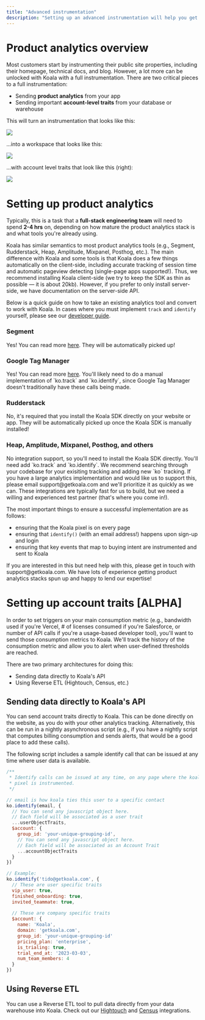 ```yaml
---
title: "Advanced instrumentation"
description: "Setting up an advanced instrumentation will help you get the most out of Koala!"
---
```


# Product analytics overview
Most customers start by instrumenting their public site properties, including their homepage, technical docs, and blog. However, a lot more can be unlocked with Koala with a full instrumentation. There are two critical pieces to a full instrumentation:

* Sending **product analytics** from your app
* Sending important **account-level traits** from your database or warehouse

This will turn an instrumentation that looks like this:

![](/images/admin-guides/advanced-instrumentation/koala-web.png)

...into a workspace that looks like this:

![](/images/admin-guides/advanced-instrumentation/koala-accounts.png)

...with account level traits that look like this (right):

![](/images/admin-guides/advanced-instrumentation/koala-single-account.png)

# Setting up product analytics
Typically, this is a task that a **full-stack engineering team** will need to spend **2-4 hrs** on, depending on how mature the product analytics stack is and what tools you're already using. 

Koala has similar semantics to most product analytics tools (e.g., Segment, Rudderstack, Heap, Amplitude, Mixpanel, Posthog, etc.). The main difference with Koala and some tools is that Koala does a few things automatically on the client-side, including accurate tracking of session time and automatic pageview detecting (single-page apps supported!). Thus, we recommend installing Koala client-side (we try to keep the SDK as thin as possible — it is about 20kb). However, if you prefer to only install server-side, we have documentation on the server-side API.

Below is a quick guide on how to take an existing analytics tool and convert to work with Koala. In cases where you must implement `track` and `identify` yourself, please see our <a href="/docs/developer-guides/server-side">developer guide</a>.

### Segment
<AccordionGroup>
   <Accordion title="Can I do a codeless install? ✅">
      Yes! You can read more <a href="/docs/integrations/segment">here</a>.
   </Accordion>
   <Accordion title="Will I automatically get `track` and `identify` calls? ✅">
      They will be automatically picked up!
   </Accordion>
</AccordionGroup>

### Google Tag Manager
<AccordionGroup>
   <Accordion title="Can I do a codeless install? ✅ ">
      Yes! You can read more <a href="/docs/integrations/google-tag-manager">here</a>.
   </Accordion>
   <Accordion title="Will I automatically get `track` and `identify` calls? 🟡 ">
      You'll likely need to do a manual implementation of `ko.track` and `ko.identify`, since Google Tag Manager doesn't traditionally have these calls being made.
   </Accordion>
</AccordionGroup>

### Rudderstack
<AccordionGroup>
   <Accordion title="Can I do a codeless install? ❌" >
      No, it's required that you install the Koala SDK directly on your website or app.
   </Accordion>
   <Accordion title="Will I automatically get `track` and `identify` calls? ✅">
      They will be automatically picked up once the Koala SDK is manually installed!
   </Accordion>
</AccordionGroup>

###  Heap, Amplitude, Mixpanel, Posthog, and others 
<AccordionGroup>
   <Accordion title="Can I do a codeless install? ❌">
      No integration support, so you'll need to install the Koala SDK directly.
   </Accordion>
   <Accordion title="Will I automatically get `track` and `identify` calls? ❌">
      You'll need add `ko.track` and `ko.identify`. We recommend searching through your codebase for your exisiting tracking and adding new `ko` tracking.
   </Accordion>
   <Accordion title="Can you add add an integration for me? ✅">
      If you have a large analytics implementation and would like us to support this, please email support@getkoala.com and we'll prioritize it as quickly as we can. These integrations are typically fast for us to build, but we need a willing and experienced test partner (that's where you come in!).
   </Accordion>
</AccordionGroup>

The most important things to ensure a successful implementation are as follows:

* ensuring that the Koala pixel is on every page
* ensuring that `identify()` (with an email address!) happens upon sign-up and login
* ensuring that key events that map to buying intent are instrumented and sent to Koala

<Note>
If you are interested in this but need help with this, please get in touch with support@getkoala.com. We have lots of experience getting product analytics stacks spun up and happy to lend our expertise!
</Note>

# Setting up account traits [ALPHA]
In order to set triggers on your main consumption metric (e.g., bandwidth used if you're Vercel, # of licenses consumed if you're Salesforce, or number of API calls if you're a usage-based developer tool), you'll want to send those consumption metrics to Koala. We'll track the history of the consumption metric and allow you to alert when user-defined thresholds are reached.

There are two primary architectures for doing this:

* Sending data directly to Koala's API
* Using Reverse ETL (Hightouch, Census, etc.)

## Sending data directly to Koala's API
You can send account traits directly to Koala. This can be done directly on the website, as you do with your other analytics tracking. Alternatively, this can be run in a nightly asynchronous script (e.g., if you have a nightly script that computes billing consumption and sends alerts, that would be a good place to add these calls).

The following script includes a sample identify call that can be issued at any time where user data is available.

```javascript
/**
 * Identify calls can be issued at any time, on any page where the koala
 * pixel is instrumented.
 */

// email is how koala ties this user to a specific contact
ko.identify(email, {
  // You can send any javascript object here.
  // Each field will be associated as a user trait
  ...userObjectTraits,
  $account: {
    group_id: 'your-unique-grouping-id',
    // You can send any javascript object here.
    // Each field will be associated as an Account Trait
    ...accountObjectTraits
  }
})

// Example:
ko.identify('tido@getkoala.com', {
  // These are user specific traits
  vip_user: true,
  finished_onboarding: true,
  invited_teammate: true,
  
  // These are company specific traits
  $account: {
    name: 'Koala',
    domain: 'getkoala.com',
    group_id: 'your-unique-grouping-id'
    pricing_plan: 'enterprise',
    is_trialing: true,
    trial_end_at: '2023-03-03',
    num_team_members: 4
  }
})
```
## Using Reverse ETL
You can use a Reverse ETL tool to pull data directly from your data warehouse into Koala. Check out our <a href="/docs/integrations/hightouch">Hightouch</a> and <a href="/docs/integrations/census">Census</a> integrations.
